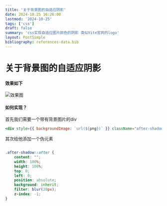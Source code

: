 ```yaml
---
title: '关于背景图的自适应阴影'
date: 2024-10.25 16:26:00
lastmod: '2024-10-25'
tags: ['css']
draft: false
summary: 'css实现自适应图片颜色的阴影 类似Vite官网的logo'
layout: PostSimple
bibliography: references-data.bib
---
```


# 关于背景图的自适应阴影

#### 效果如下
![效果图](/static/images/chromeLogo.png)

#### 如何实现？

首先我们需要一个带有背景图片的div
```jsx
<div style={{ backgroundImage: `url(${png})` }} className="after-shadow relative h-[300px] w-[300px] rounded-full bg-cover"></div>
```

其次给他添加一个伪元素
```css

.after-shadow::after {
    content: "";
    width: 100%;
    height: 100%;
    top: 0;
    left: 0;
    position: absolute;
    background: inherit;
    filter: blur(20px);
    z-index: -1;
}

```